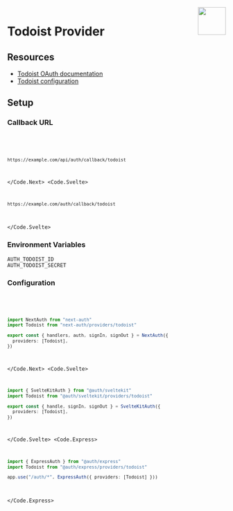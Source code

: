 
<img align="right" src="/img/providers/todoist.svg" height="64" width="64" />

# Todoist Provider

## Resources

- [Todoist OAuth documentation](https://developer.todoist.com/guides/#oauth)
- [Todoist configuration](https://developer.todoist.com/appconsole.html)

## Setup

### Callback URL

<Code>
  <Code.Next>

```bash
https://example.com/api/auth/callback/todoist
```

  </Code.Next>
  <Code.Svelte>

```bash
https://example.com/auth/callback/todoist
```

  </Code.Svelte>
</Code>

### Environment Variables

```
AUTH_TODOIST_ID
AUTH_TODOIST_SECRET
```

### Configuration

<Code>
  <Code.Next>

```ts filename="/auth.ts"
import NextAuth from "next-auth"
import Todoist from "next-auth/providers/todoist"

export const { handlers, auth, signIn, signOut } = NextAuth({
  providers: [Todoist],
})
```

  </Code.Next>
  <Code.Svelte>

```ts filename="/src/auth.ts"
import { SvelteKitAuth } from "@auth/sveltekit"
import Todoist from "@auth/sveltekit/providers/todoist"

export const { handle, signIn, signOut } = SvelteKitAuth({
  providers: [Todoist],
})
```

  </Code.Svelte>
  <Code.Express>

```ts filename="/src/app.ts"
import { ExpressAuth } from "@auth/express"
import Todoist from "@auth/express/providers/todoist"

app.use("/auth/*", ExpressAuth({ providers: [Todoist] }))
```

  </Code.Express>
</Code>
